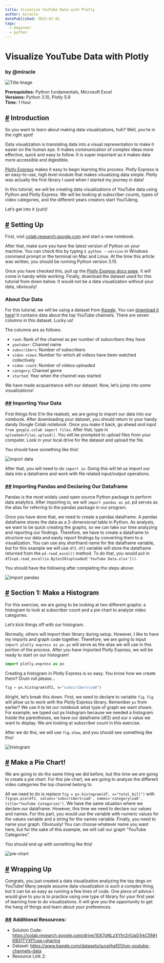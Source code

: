 ```yaml
---
title: Visualize YouTube Data with Plotly
author: miracle
datePublished: 2022-07-01
tags:
  - beginner
  - python
---
```


# Visualize YouTube Data with Plotly

### by @miracle

![Title Image](https://raw.githubusercontent.com/codedex-io/projects/main/projects/visualize-youtube-data-with-plotly/header.png)

**Prerequisites:** Python fundamentals, Microsoft Excel  
**Versions:** Python 3.10, Plotly 5.9  
**Time:** 1 Hour  


## [#](#-introduction) Introduction

So you want to learn about making data visualizations, huh? Well, you’re in the right spot! 

Data visualization is translating data into a visual representation to make it easier on the human eye. It makes communication of complex ideas more effective, quick and easy to follow. It is super important as it makes data more accessible and digestible.

[Plotly Express](https://plotly.com/python/plotly-express) makes it easy to begin learning this process. Plotly Express is an easy-to-use, high level module that makes visualizing data simple. Plotly was actually the first library I used when I started my journey in data!

In this tutorial, we will be creating data visualizations of YouTube data using Python and Plotly Express. We will be looking at subscriber counts, types of video categories, and the different years creators start YouTubing. 

Let’s get into it (yuh)!


## [#](#-50-ideas) Setting Up

First, visit [colab.research.google.com](https://research.google.com/colaboratory) and start a new notebook. 

After that, make sure you have the latest version of Python on your machine. You can check this by typing `$ python --version` in Windows command prompt or the terminal on Mac and Linux. At the time this article was written, you should be running Python version 3.10. 

Once you have checked this, pull up the [Plotly Express docs page](https://plotly.com/python/plotly-express). It will come in handy while working. Finally, download the dataset used for this tutorial from down below. It would not be a data visualization without your data, obviously!

### About Our Data

For this tutorial, we will be using a dataset from [Kaggle](https://www.kaggle.com). You can [download it here](https://www.kaggle.com/datasets/surajjha101/top-youtube-channels-data)! It contains data about the top YouTube channels. There are seven columns in this dataset. Lucky us! 

The columns are as follows:

- `rank`: Rank of the channel as per number of subscribers they have
- `youtuber`: Channel name
- `subscribers`: Number of subscribers
- `video views`: Number for which all videos have been watched collectively
- `video count`: Number of videos uploaded
- `category`: Channel genre
- `started`: Year when the channel was started

We have made acquaintance with our dataset. Now, let’s jump into some visualizations!


### [##](##-level-1) Importing Your Data

First things first (I’m the realest), we are going to import our data into our notebook. After downloading your dataset, you should return to your handy dandy Google Colab notebook. Once you make it back, go ahead and input `from google.colab import files`. After that, type in `uploaded=files.upload()`. You will be prompted to upload files from your computer. Look in your local drive for the dataset and upload the file. 

You should have something like this!

![import data](https://raw.githubusercontent.com/codedex-io/projects/main/projects/visualize-youtube-data-with-plotly/import-data.png)

After that, you will need to do `import io`. Doing this will let us import our data into a dataframe and work with file related input/output operations.

### [##](##-level-2) Importing Pandas and Declaring Our Dataframe

Pandas is the most widely used open source Python package to perform data analytics. After importing io, we will `import pandas as pd`. pd serves as the alias for referring to the pandas package in our program. 

Once you have done that, we need to create a pandas dataframe. A pandas dataframe stores the data as a 2-dimensional table in Python. As analysts, we want to be quick creating the graphs, so we can take our time analyzing and reporting our findings. Therefore, we have to create a dataframe to structure our data and easily report findings by converting them to a visualization. You can use any shorthand name for the dataframe variable, but for this example we will use `df2`. `df2` variable will store the dataframe returned from the `pd.read_excel()` method. To do that, you would put in `df2=pd.read_excel(io.BytesIO(uploaded['YouTube Data.xlsx']))`.

You should have the following after completing the steps above:

![import pandas](https://raw.githubusercontent.com/codedex-io/projects/main/projects/visualize-youtube-data-with-plotly/import-pandas.png)

## [#](#-50-ideas) Section 1: Make a Histogram

For this exercise, we are going to be looking at two different graphs: a histogram to look at subscriber count and a pie chart to analyze video categories.

Let’s kick things off with our histogram.

Normally, others will import their library during setup. However, I like to have my imports and graph code together. Therefore, we are going to input `import plotly express as px`. `px` will serve as the alias we will use in this portion of the process. After you have imported Plotly Express, we will be ready to start on our histogram!

```python
import plotly.express as px
```

Creating a histogram in Plotly Express is so easy. You know how we create them? Drum roll please…

```python
fig = px.histogram(df2, x="subscribers\xa0")
```

Alright, let’s break this down. First, we need to declare to variable `fig`. `fig` will allow us to work with the Plotly Express library. Remember `px` from earlier? We use it to let our notebook what type of graph we want shown. For example, we typed out px.histogram because we needed a histogram. Inside the parentheses, we have our dataframe (df2) and our x value we want to display. We are looking at subscriber count in this exercise.

After we do this, we will use `fig.show`, and you should see something like this!

![histogram](https://raw.githubusercontent.com/codedex-io/projects/main/projects/visualize-youtube-data-with-plotly/histogram.png)

## [#](#-50-ideas) Make a Pie Chart!

We are going to do the same thing we did before, but this time we are going to create a pie chart. For this pie chart, we are going to analyze the different video categories the top channel belong to.

All we need to do is replace `fig = px.histogram(df, x="total_bill")` with `fig=px.pie(df2, values='subscribers\xa0', names='category\xa0', title="YouTube Categories")`. We have the same situation where we declare our dataframe. However, this time we need to declare our values and names. For this part, you would use the variable with numeric values for the values variable and a string for the names variable. Finally, you need to name your graph. Obviously! You can choose whatever name you want here, but for the sake of this example, we will call our graph “YouTube Categories”. 

You should end up with something like this!

![pie-chart](https://raw.githubusercontent.com/codedex-io/projects/main/projects/visualize-youtube-data-with-plotly/pie-chart.png)

## [#](#-50-ideas) Wrapping Up

Congrats, you just created a data visualization analyzing the top dogs on YouTube! Many people assume data visualization is such a complex thing, but it can be as easy as running a few lines of code. One piece of advice I would give to you is to practice using one type of library for your first year of learning how to do visualizations. It will give you the opportunity to get the hang of things and learn about your preferences.

### [##](##-level-2) Additional Resources:

- Solution Code: https://colab.research.google.com/drive/10X7qNLzXYhr2rIUaG1rkC5NHKB31TYXf?usp=sharing
- Dataset: https://www.kaggle.com/datasets/surajjha101/top-youtube-channels-data
- Resource Link 2:
